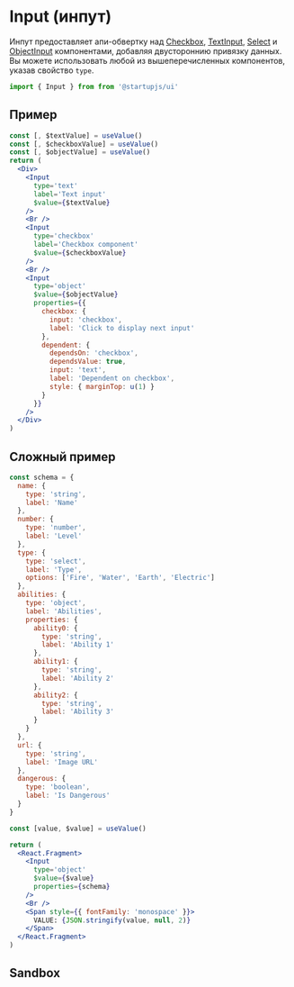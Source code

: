 
# Input (инпут)

Инпут предоставляет апи-обвертку над [Checkbox](/docs/forms/Checkbox), [TextInput](/docs/forms/TextInput), [Select](/docs/forms/Select) и [ObjectInput](/docs/forms/ObjectInput) компонентами, добавляя двустороннию привязку данных. Вы можете использовать любой из вышеперечисленных компонентов, указав свойство `type`.

```jsx
import { Input } from from '@startupjs/ui'
```

## Пример

```jsx example
const [, $textValue] = useValue()
const [, $checkboxValue] = useValue()
const [, $objectValue] = useValue()
return (
  <Div>
    <Input
      type='text'
      label='Text input'
      $value={$textValue}
    />
    <Br />
    <Input
      type='checkbox'
      label='Checkbox component'
      $value={$checkboxValue}
    />
    <Br />
    <Input
      type='object'
      $value={$objectValue}
      properties={{
        checkbox: {
          input: 'checkbox',
          label: 'Click to display next input'
        },
        dependent: {
          dependsOn: 'checkbox',
          dependsValue: true,
          input: 'text',
          label: 'Dependent on checkbox',
          style: { marginTop: u(1) }
        }
      }}
    />
  </Div>
)
```

## Сложный пример

```jsx example
const schema = {
  name: {
    type: 'string',
    label: 'Name'
  },
  number: {
    type: 'number',
    label: 'Level'
  },
  type: {
    type: 'select',
    label: 'Type',
    options: ['Fire', 'Water', 'Earth', 'Electric']
  },
  abilities: {
    type: 'object',
    label: 'Abilities',
    properties: {
      ability0: {
        type: 'string',
        label: 'Ability 1'
      },
      ability1: {
        type: 'string',
        label: 'Ability 2'
      },
      ability2: {
        type: 'string',
        label: 'Ability 3'
      }
    }
  },
  url: {
    type: 'string',
    label: 'Image URL'
  },
  dangerous: {
    type: 'boolean',
    label: 'Is Dangerous'
  }
}

const [value, $value] = useValue()

return (
  <React.Fragment>
    <Input
      type='object'
      $value={$value}
      properties={schema}
    />
    <Br />
    <Span style={{ fontFamily: 'monospace' }}>
      VALUE: {JSON.stringify(value, null, 2)}
    </Span>
  </React.Fragment>
)
```

## Sandbox

<Sandbox Component={Input} />
